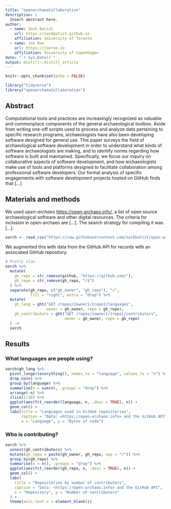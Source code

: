 ```yaml
---
title: "openarchaeoCollaboration"
description: |
  Insert abstract here.
author:
  - name: Zack Batist
    url: https://zackbatist.github.io
    affiliation: University of Toronto
  - name: Joe Roe
    url: https://joeroe.io
    affiliation: University of Copenhagen
date: "`r Sys.Date()`"
output: distill::distill_article
---
```


```r
knitr::opts_chunk$set(echo = FALSE)
```

```r
library("tidyverse")
library("openarchaeoCollaboration")
```

## Abstract
Computational tools and practices are increasingly recognized as valuable and commonplace components of the general archaeological toolbox. Aside from writing one-off scripts used to process and analyze data pertaining to specific research programs, archaeologists have also been developing software designed for general use. This paper surveys the field of archaeological software development in order to understand what kinds of software archaeologists are making, and to identify norms regarding how software is built and maintained. Specifically, we focus our inquiry on collaborative aspects of software development, and how archaeologists make use of tools and platforms designed to facilitate collaboration among professional software developers. Our formal analysis of specific engagements with software development projects hosted on GitHub finds that [...]

## Materials and methods

We used *open-archaeo* <https://open-archaeo.info/>, a list of open source archaeological software and other digital resources.
The criteria for inclusion in open-archaeo are [...].
The search strategy for compiling it was [...].

```r
oarch <- read_csv("https://raw.githubusercontent.com/zackbatist/open-archaeo/master/open-archaeo.csv")
```

We augmented this with data from the GitHub API for records with an associated GitHub repository.

```r
# Pretty slow
oarch %>% 
  mutate(
    gh_repo = str_remove(github, "https://github.com/"),
    gh_repo = str_remove(gh_repo, "/$")
  ) %>% 
  separate(gh_repo, c("gh_owner", "gh_repo"), "/", 
           fill = "right", extra = "drop") %>% 
  mutate(
    gh_lang = ght("GET /repos/{owner}/{repo}/languages", 
                  owner = gh_owner, repo = gh_repo),
    gh_contributors = ght("GET /repos/{owner}/{repo}/contributors",
                          owner = gh_owner, repo = gh_repo)
  ) ->
  oarch
```

## Results

### What languages are people using?

```r
oarch$gh_lang %>% 
  pivot_longer(everything(), names_to = "language", values_to = "n") %>% 
  drop_na(n) %>% 
  group_by(language) %>% 
  summarise(n = sum(n), .groups = "drop") %>% 
  arrange(-n) %>% 
  slice(1:10) %>% 
  ggplot(aes(fct_reorder(language, n, .desc = TRUE), n)) +
  geom_col() +
  labs(title = "Languages used in GitHub repositories",
       caption = "Data: <https://open-archaeo.info> and the GitHub API",
       x = "Language", y = "Bytes of code")
```

### Who is contributing?

```r
oarch %>% 
  unnest(gh_contributors) %>% 
  mutate(gh_repo = paste(gh_owner, gh_repo, sep = "/")) %>% 
  group_by(gh_repo) %>% 
  summarise(n = n(), .groups = "drop") %>% 
  ggplot(aes(fct_reorder(gh_repo, n, .desc = TRUE), n)) +
  geom_col() +
  labs(
    title = "Repositories by number of contributors",
    caption = "Data: <https://open-archaeo.info> and the GitHub API",
    x = "Repository", y = "Number of contributors"
  ) +
  theme(axis.text.x = element_blank())
```
